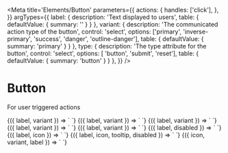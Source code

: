 
<Meta
  title='Elements/Button'
  parameters={{
    actions: {
      handles: ['click'],
    },
  }}
  argTypes={{
    label: {
      description: 'Text displayed to users',
      table: { defaultValue: { summary: '' } }
    },
    variant: {
      description: 'The communicated action type of the button',
      control: 'select',
      options: ['primary', 'inverse-primary', 'success', 'danger', 'outline-danger'],
      table: { defaultValue: { summary: 'primary' } }
    },
    type: {
      description: 'The type attribute for the button',
      control: 'select',
      options: [ 'button', 'submit', 'reset'],
      table: { defaultValue: { summary: 'button' } }
    },
  }}
/>

# Button

For user triggered actions

<Canvas>
  <Story
    name='Primary'
    args={{
      label: 'RUN',
    }}
  >
    {({ label, variant }) => `
      <v-button
        label='${label}'
      />
    `}
  </Story>
</Canvas>

<Canvas>
  <Story
    name='Inverse Primary'
    args={{
      label: 'RUN',
      variant: 'inverse-primary'
    }}
  >
    {({ label, variant }) => `
      <v-button
        label='${label}'
        variant="${variant}"
      />
    `}
  </Story>
</Canvas>

<Canvas>
  <Story
    name='Success'
    args={{
      label: 'SUCCESS',
      variant: 'success',
    }}
  >
    {({ label, variant }) => `
      <v-button
        variant="${variant}"
        label='${label}'
      />
    `}
  </Story>
</Canvas>

<Canvas>
  <Story
    name='Danger'
    args={{
      label: 'STOP',
      variant: 'danger',
    }}
  >
    {({ label, variant }) => `
      <v-button
        variant='${variant}'
        label='${label}'
      />
    `}
  </Story>
</Canvas>

<Canvas>
  <Story
    name='Danger (outline)'
    args={{
      label: 'SLOW DOWN',
      variant: 'outline-danger',
    }}
  >
    {({ label, variant }) => `
      <v-button
        variant='${variant}'
        label='${label}'
      />
    `}
  </Story>
</Canvas>

<Canvas>
  <Story
    name='Disabled'
    args={{
      disabled: 'true',
      label: 'RUN',
    }}
  >
    {({ label, disabled }) => `
      <v-button
        label='${label}'
        disabled='${disabled}'
      />
    `}
  </Story>
</Canvas>

<Canvas>
  <Story
    name='With icon'
    args={{
      label: 'Refresh',
      icon: 'refresh',
    }}
  >
    {({ label, icon }) => `
      <v-button
        label='${label}'
        icon='${icon}'
      />
    `}
  </Story>
</Canvas>

<Canvas>
  <Story
    name='With tooltip'
    args={{
      label: 'Hug',
      icon: 'naught',
      disabled: 'true',
      tooltip: 'Hugging is disabled',
    }}
  >
    {({ label, icon, tooltip, disabled }) => `
      <v-button
        label='${label}'
        icon='${icon}'
        disabled='${disabled}'
        tooltip='${tooltip}'
      />
    `}
  </Story>
</Canvas>

<Canvas>
  <Story
    name='Icon variant'
    args={{
      icon: 'trash',
      variant: 'icon',
      label: 'Delete component',
    }}
  >
    {({ icon, variant, label }) => `
      <v-button
        icon='${icon}'
        label='${label}'
        variant='${variant}'
      />
    `}
  </Story>
</Canvas>
